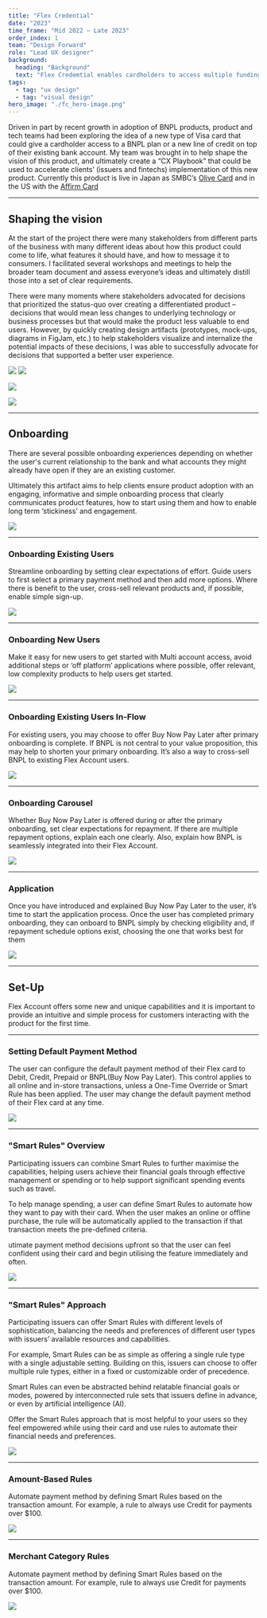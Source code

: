 ```yaml
---
title: "Flex Credential"
date: "2023"
time_frame: "Mid 2022 – Late 2023"
order_index: 1
team: "Design Forward"
role: "Lead UX designer"
background:
  heading: "Background"
  text: "Flex Credemtial enables cardholders to access multiple funding sources from a single Primary Credential (PAN). Both the issuer and the cardholder can define rules to determine which funding source is used for authorization, clearing, and settlement. Flex Credential offers cardholders the simplicity of a single payment credential with the flexibility to seamlessly switch between payment methods and create rules to help better manage their spending."
tags:
  - tag: "ux design"
  - tag: "visual design"
hero_image: "./fc_hero-image.png"
---
```


<MdxLayout col='8' offset='4'>

Driven in part by recent growth in adoption of BNPL products, product and tech teams had been exploring the idea of a new type of Visa card that could give a cardholder access to a BNPL plan or a new line of credit on top of their existing bank account. My team was brought in to help shape the vision of this product, and ultimately create a “CX Playbook” that could be used to accelerate clients’ (issuers and fintechs) implementation of this new product. Currently this product is live in Japan as SMBC’s [Olive Card](https://www.smfg.co.jp/english/gr2023/special/special02/) and in the US with the [Affirm Card](https://www.affirm.com/card)

</MdxLayout>

<MdxLayout col='12' offset='0'>

---

## Shaping the vision

</MdxLayout>

<MdxLayout col='8' offset='4'>

At the start of the project there were many stakeholders from different parts of the business with many different ideas about how this product could come to life, what features it should have, and how to message it to consumers. I facilitated several workshops and meetings to help the broader team document and assess everyone’s ideas and ultimately distill those into a set of clear requirements.

There were many moments where stakeholders advocated for decisions that prioritized the status-quo over creating a differentiated product – decisions that would mean less changes to underlying technology or business processes but that would make the product less valuable to end users. However, by quickly creating design artifacts (prototypes, mock-ups, diagrams in FigJam, etc.) to help stakeholders visualize and internalize the potential impacts of these decisions, I was able to successfully advocate for decisions that supported a better user experience.

</MdxLayout>

<MdxLayout col='8' offset='4'>

![](./fc_vision-01.png)
![](./fc_vision-02.png)

</MdxLayout>

<MdxLayout col='12' offset='0'>

![](./fc_vision-03.png)

![](./fc_vision-04.png)

</MdxLayout>

<MdxLayout col='12' offset='0'>

---

## Onboarding

</MdxLayout>

<MdxLayout col='8' offset='4'>

There are several possible onboarding experiences depending on whether the user's current relationship to the bank and what accounts they might already have open if they are an existing customer.

Ultimately this artifact aims to help clients ensure product adoption with an engaging, informative and simple onboarding process that clearly communicates product features, how to start using them and how to enable long term ‘stickiness’ and engagement.

</MdxLayout>

<MdxLayout col='12' offset='0'>

![](./fc_onboarding-1.png)

</MdxLayout>

<MdxLayout col='8' offset='4'>

---

### Onboarding Existing Users

Streamline onboarding by setting clear expectations of effort. Guide users to first select a primary payment method and then add more options. Where there is benefit to the user, cross-sell relevant products and, if possible, enable simple sign-up.

</MdxLayout>

<MdxLayout col='12' offset='0'>

![](./fc_onboarding-2.png)

</MdxLayout>

<MdxLayout col='8' offset='4'>

---

### Onboarding New Users

Make it easy for new users to get started with Multi account access, avoid additional steps or ‘off platform’ applications where possible, offer relevant, low complexity products to help users get started.

</MdxLayout>

<MdxLayout col='12' offset='0'>

![](./fc_onboarding-3.png)

</MdxLayout>

<MdxLayout col='8' offset='4'>

---

### Onboarding Existing Users In-Flow

For existing users, you may choose to offer Buy Now Pay Later after primary onboarding is complete. If BNPL is not central to your value proposition, this may help to shorten your primary onboarding. It’s also a way to cross-sell BNPL to existing Flex Account users.

</MdxLayout>

<MdxLayout col='12' offset='0'>

![](./fc_onboarding-4.png)

</MdxLayout>

<MdxLayout col='8' offset='4'>

---

### Onboarding Carousel

Whether Buy Now Pay Later is offered during or after the primary onboarding, set clear expectations for repayment. If there are multiple repayment options, explain each one clearly. Also, explain how BNPL is seamlessly integrated into their Flex Account.

</MdxLayout>

<MdxLayout col='12' offset='0'>

![](./fc_onboarding-5.png)

</MdxLayout>

<MdxLayout col='8' offset='4'>

---

### Application

Once you have introduced and explained Buy Now Pay Later to the user, it’s time to start the application process. Once the user has completed primary onboarding, they can onboard to BNPL simply by checking eligibility and, if repayment schedule options exist, choosing the one that works best for them

</MdxLayout>

<MdxLayout col='12' offset='0'>

![](./fc_onboarding-6.png)

</MdxLayout>

<MdxLayout col='12' offset='0'>

---

## Set-Up

</MdxLayout>

<MdxLayout col='8' offset='4'>

Flex Account offers some new and unique capabilities and it is important to provide an intuitive and simple process for customers interacting with the product for the first time.

---

### Setting Default Payment Method

The user can configure the default payment method of their Flex card to Debit, Credit, Prepaid or BNPL(Buy Now Pay Later). This control applies to all online and in-store transactions, unless a One-Time Override or Smart Rule has been applied. The user may change the default payment method of their Flex card at any time.

</MdxLayout>

<MdxLayout col='12' offset='0'>

![](./fc_set-up-1.png)

</MdxLayout>

<MdxLayout col='8' offset='4'>

---

### "Smart Rules" Overview

Participating issuers can combine Smart Rules to further maximise the capabilities, helping users achieve their financial goals through effective management or spending or to help support significant spending events such as travel.

To help manage spending, a user can define Smart Rules to automate how they want to pay with their card. When the user makes an online or offline purchase, the rule will be automatically applied to the transaction if that transaction meets the pre-defined criteria.

utimate payment method decisions upfront so that the user can feel confident using their card and begin utilising the feature immediately and often.

</MdxLayout>

<MdxLayout col='12' offset='0'>

![](./fc_set-up-2.png)

</MdxLayout>

<MdxLayout col='8' offset='4'>

---

### "Smart Rules" Approach

Participating issuers can offer Smart Rules with different levels of sophistication, balancing the needs and preferences of different user types with issuers’ available resources and capabilities.

For example, Smart Rules can be as simple as offering a single rule type with a single adjustable setting. Building on this, issuers can choose to offer multiple rule types, either in a fixed or customizable order of precedence.

Smart Rules can even be abstracted behind relatable financial goals or modes, powered by interconnected rule sets that issuers define in advance, or even by artificial intelligence (AI).

Offer the Smart Rules approach that is most helpful to your users so they feel empowered while using their card and use rules to automate their financial needs and preferences.

</MdxLayout>

<MdxLayout col='12' offset='0'>

![](./fc_set-up-3.png)

</MdxLayout>

<MdxLayout col='8' offset='4'>

---

### Amount-Based Rules

Automate payment method by defining Smart Rules based on the transaction amount.
For example, a rule to always use Credit for payments over $100.

</MdxLayout>

<MdxLayout col='12' offset='0'>

![](./fc_set-up-4.png)

</MdxLayout>

<MdxLayout col='8' offset='4'>

---

### Merchant Category Rules

Automate payment method by defining Smart Rules based on the transaction amount.
For example, rule to always use Credit for payments over $100.

</MdxLayout>

<MdxLayout col='12' offset='0'>

![](./fc_set-up-5.png)

</MdxLayout>
